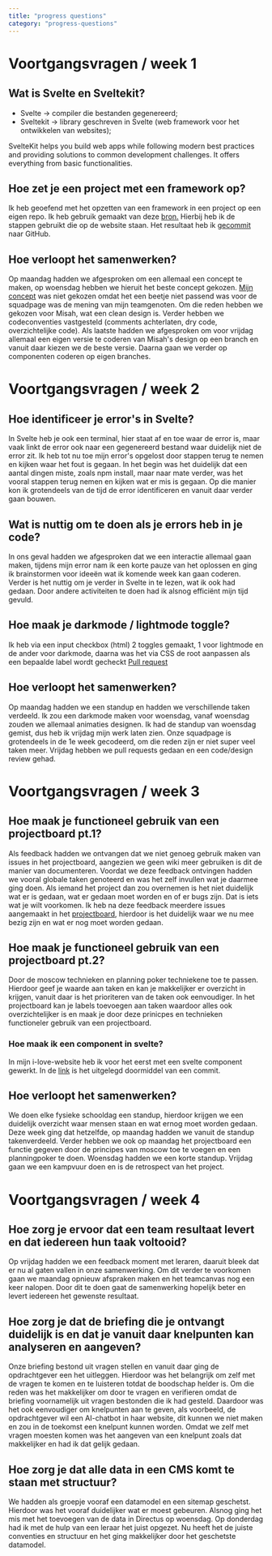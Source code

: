 ```yaml
---
title: "progress questions"
category: "progress-questions"
---
```


# Voortgangsvragen / week 1

## Wat is Svelte en Sveltekit?
- Svelte -> compiler die bestanden gegenereerd;
- Sveltekit -> library geschreven in Svelte (web framework voor het ontwikkelen van websites);

SvelteKit helps you build web apps while following modern best practices and providing solutions to common development challenges. It offers everything from basic functionalities. 

## Hoe zet je een project met een framework op?
Ik heb geoefend met het opzetten van een framework in een project op een eigen repo. Ik heb gebruik gemaakt van deze [bron.](https://docs.directus.io/blog/getting-started-directus-sveltekit.html) Hierbij heb ik de stappen gebruikt die op de website staan. Het resultaat heb ik [gecommit](https://github.com/lisavanmansom/tribeforlife-squadpage/commit/000f78aa3a8c8074999434d5fb4ba0986fa4ef5f) naar GitHub.

## Hoe verloopt het samenwerken?
Op maandag hadden we afgesproken om een allemaal een concept te maken, op woensdag hebben we hieruit het beste concept gekozen. [Mijn concept](https://github.com/lisavanmansom/tribeforlife-squadpage/issues/1) was niet gekozen omdat het een beetje niet passend was voor de squadpage was de mening van mijn teamgenoten. Om die reden hebben we gekozen voor Misah, wat een clean design is. Verder hebben we codeconventies vastgesteld (comments achterlaten, dry code, overzichtelijke code). Als laatste hadden we afgesproken om voor vrijdag allemaal een eigen versie te coderen van Misah's design op een branch en vanuit daar kiezen we de beste versie. Daarna gaan we verder op componenten coderen op eigen branches.

# Voortgangsvragen / week 2

## Hoe identificeer je error's in Svelte?
In Svelte heb je ook een terminal, hier staat af en toe waar de error is, maar vaak linkt de error ook naar een gegenereerd bestand waar duidelijk niet de error zit. Ik heb tot nu toe mijn error's opgelost door stappen terug te nemen en kijken waar het fout is gegaan. In het begin was het duidelijk dat een aantal dingen miste, zoals npm install, maar naar mate verder, was het vooral stappen terug nemen en kijken wat er mis is gegaan. Op die manier kon ik grotendeels van de tijd de error identificeren en vanuit daar verder gaan bouwen.

## Wat is nuttig om te doen als je errors heb in je code?
In ons geval hadden we afgesproken dat we een interactie allemaal gaan maken, tijdens mijn error nam ik een korte pauze van het oplossen en ging ik brainstormen voor ideeën wat ik komende week kan gaan coderen. Verder is het nuttig om je verder in Svelte in te lezen, wat ik ook had gedaan. Door andere activiteiten te doen had ik alsnog efficiënt mijn tijd gevuld.

## Hoe maak je darkmode / lightmode toggle?
Ik heb via een input checkbox (html) 2 toggles gemaakt, 1 voor lightmode en de ander voor darkmode, daarna was het via CSS de root aanpassen als een bepaalde label wordt gecheckt
[Pull request](https://github.com/zoepje/your-tribe-for-life-squad-page/pull/11)

## Hoe verloopt het samenwerken?
Op maandag hadden we een standup en hadden we verschillende taken verdeeld. Ik zou een darkmode maken voor woensdag, vanaf woensdag zouden we allemaal animaties designen. Ik had de standup van woensdag gemist, dus heb ik vrijdag mijn werk laten zien. Onze squadpage is grotendeels in de 1e week gecodeerd, om die reden zijn er niet super veel taken meer. Vrijdag hebben we pull requests gedaan en een code/design review gehad. 

# Voortgangsvragen / week 3

## Hoe maak je functioneel gebruik van een projectboard pt.1?
Als feedback hadden we ontvangen dat we niet genoeg gebruik maken van issues in het projectboard, aangezien we geen wiki meer gebruiken is dit de manier van documenteren. Voordat we deze feedback ontvingen hadden we vooral globale taken genoteerd en was het zelf invullen wat je daarmee ging doen. Als iemand het project dan zou overnemen is het niet duidelijk wat er is gedaan, wat er gedaan moet worden en of er bugs zijn. Dat is iets wat je wilt voorkomen. Ik heb na deze feedback meerdere issues aangemaakt in het [projectboard](https://github.com/users/zoepje/projects/5/views/1), hierdoor is het duidelijk waar we nu mee bezig zijn en wat er nog moet worden gedaan.
## Hoe maak je functioneel gebruik van een projectboard pt.2?
Door de moscow technieken en planning poker techniekene toe te passen. Hierdoor geef je waarde aan taken en kan je makkelijker er overzicht in krijgen, vanuit daar is het prioriteren van de taken ook eenvoudiger. In het projectboard kan je labels toevoegen aan taken waardoor alles ook overzichtelijker is en maak je door deze prinicpes en technieken functioneler gebruik van een projectboard.

### Hoe maak ik een component in svelte?
In mijn i-love-website heb ik voor het eerst met een svelte component gewerkt. In de [link](https://github.com/lisavanmansom/i-love-web/issues/14#issuecomment-2355135232) is het uitgelegd doormiddel van een commit.

## Hoe verloopt het samenwerken?
We doen elke fysieke schooldag een standup, hierdoor krijgen we een duidelijk overzicht waar mensen staan en wat ernog moet worden gedaan. Deze week ging dat hetzelfde, op maandag hadden we vanuit de standup takenverdeeld. Verder hebben we ook op maandag het projectboard een functie gegeven door de principes van moscow toe te voegen en een planningpoker te doen. Woensdag hadden we een korte standup. Vrijdag gaan we een kampvuur doen en is de retrospect van het project.

# Voortgangsvragen / week 4

## Hoe zorg je ervoor dat een team resultaat levert en dat iedereen hun taak voltooid?
Op vrijdag hadden we een feedback moment met leraren, daaruit bleek dat er nu al gaten vallen in onze samenwerking. Om dit verder te voorkomen gaan we maandag opnieuw afspraken maken en het teamcanvas nog een keer nalopen. Door dit te doen gaat de samenwerking hopelijk beter en levert iedereen het gewenste resultaat.

## Hoe zorg je dat de briefing die je ontvangt duidelijk is en dat je vanuit daar knelpunten kan analyseren en aangeven?
Onze briefing bestond uit vragen stellen en vanuit daar ging de opdrachtgever een het uitleggen. Hierdoor was het belangrijk om zelf met de vragen te komen en te luisteren totdat de boodschap helder is. Om die reden was het makkelijker om door te vragen en verifieren omdat de briefing voornamelijk uit vragen bestonden die ik had gesteld. Daardoor was het ook eenvoudiger om knelpunten aan te geven, als voorbeeld, de opdrachtgever wil een AI-chatbot in haar website, dit kunnen we niet maken en zou in de toekomst een knelpunt kunnen worden. Omdat we zelf met vragen moesten komen was het aangeven van een knelpunt zoals dat makkelijker en had ik dat gelijk gedaan.

## Hoe zorg je dat alle data in een CMS komt te staan met structuur?
We hadden als groepje vooraf een datamodel en een sitemap geschetst. Hierdoor was het vooraf duidelijker wat er moest gebeuren. Alsnog ging het mis met het toevoegen van de data in Directus op woensdag. Op donderdag had ik met de hulp van een leraar het juist opgezet. Nu heeft het de juiste conventies en structuur en het ging makkelijker door het geschetste datamodel.
